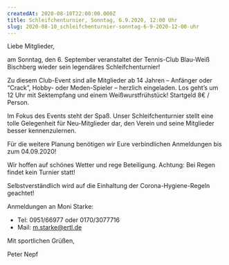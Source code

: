 ```yaml
---
createdAt: 2020-08-10T22:00:00.000Z
title: Schleifchenturnier, Sonntag, 6.9.2020, 12:00 Uhr
slug: 2020-08-10_schleifchenturnier-sonntag-6-9-2020-12-00-uhr
---
```

Liebe Mitglieder,

am Sonntag, den 6. September veranstaltet der Tennis-Club Blau-Weiß Bischberg wieder sein legendäres Schleifchenturnier!

Zu diesem Club-Event sind alle Mitglieder ab 14 Jahren – Anfänger oder “Crack”, Hobby- oder Meden-Spieler – herzlich eingeladen. Los geht’s um 12 Uhr mit Sektempfang und einem Weißwurstfrühstück! Startgeld 8€ / Person.

Im Fokus des Events steht der Spaß. Unser Schleifchenturnier stellt eine tolle Gelegenheit für Neu-Mitglieder dar, den Verein und seine Mitglieder besser kennenzulernen.

Für die weitere Planung benötigen wir Eure verbindlichen Anmeldungen bis zum 04.09.2020!

Wir hoffen auf schönes Wetter und rege Beteiligung. Achtung: Bei Regen findet kein Turnier statt!

Selbstverständlich wird auf die Einhaltung der Corona-Hygiene-Regeln geachtet!

Anmeldungen an Moni Starke:
- Tel: 0951/66977 oder 0170/3077716
- Mail: [m.starke@ertl.de](mailto:m.starke@ertl.de)

Mit sportlichen Grüßen,

Peter Nepf



